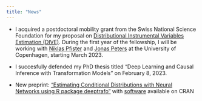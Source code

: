 ```yaml
---
title: "News"
---
```


* I acquired a postdoctoral mobility grant from the Swiss National Science
Foundation for my proposal on [Distributional Instrumental Variables Estimation 
(DIVE)](https://data.snf.ch/grants/grant/214457).
During the first year of the fellowship, I will be working with
[Niklas Pfister](https://niklaspfister.github.io/) and [Jonas
Peters](http://web.math.ku.dk/~peters/) at the University of Copenhagen,
starting March 2023.

* I succesfully defended my PhD thesis titled "Deep Learning and Causal
Inference with Transformation Models" on February 8, 2023.

* New preprint: ["Estimating Conditional Distributions with Neural Networks using 
R package deeptrafo"](https://doi.org/10.48550/arXiv.2211.13665) with 
[software](https://cran.r-project.org/package=deeptrafo) available on CRAN

